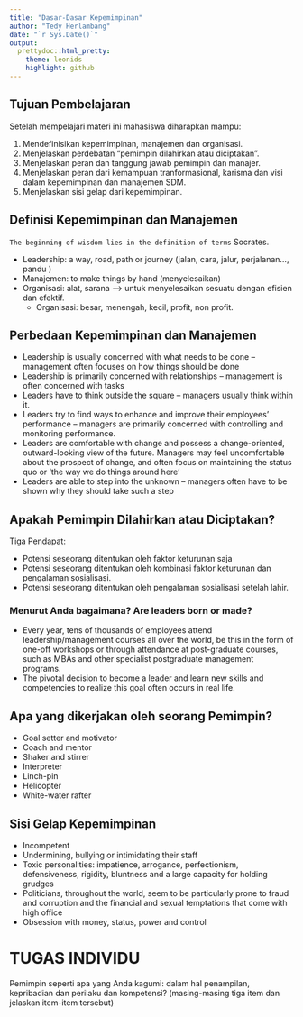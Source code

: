 ```yaml
---
title: "Dasar-Dasar Kepemimpinan"
author: "Tedy Herlambang"
date: "`r Sys.Date()`"
output:
  prettydoc::html_pretty:
    theme: leonids
    highlight: github
---
```


## Tujuan Pembelajaran

Setelah mempelajari materi ini mahasiswa diharapkan mampu:

1. Mendefinisikan kepemimpinan, manajemen dan organisasi.
2. Menjelaskan perdebatan "pemimpin dilahirkan atau diciptakan".
3. Menjelaskan peran dan tanggung jawab pemimpin dan manajer.
4. Menjelaskan peran dari kemampuan tranformasional, karisma dan visi dalam kepemimpinan dan manajemen SDM.
5. Menjelaskan sisi gelap dari kepemimpinan.

## Definisi Kepemimpinan dan Manajemen

`The beginning of wisdom lies in the definition of terms` Socrates.

- Leadership: a way, road, path or journey (jalan, cara, jalur, perjalanan..., pandu )
- Manajemen: to make things by hand (menyelesaikan)
- Organisasi: alat, sarana --> untuk menyelesaikan sesuatu dengan efisien dan efektif.
  + Organisasi: besar, menengah, kecil, profit, non profit.

## Perbedaan Kepemimpinan dan Manajemen

- Leadership is usually concerned with what needs to be done – management often focuses on how things should be done
- Leadership is primarily concerned with relationships – management is often concerned with tasks
- Leaders have to think outside the square – managers usually think within it.
- Leaders try to find ways to enhance and improve their employees’
performance – managers are primarily concerned with controlling and monitoring performance.
- Leaders are comfortable with change and possess a change-oriented,
outward-looking view of the future. Managers may feel uncomfortable about the prospect of change, and often focus on maintaining the status quo or ‘the way we do things around here’
- Leaders are able to step into the unknown – managers often have to be shown why they should take such a step

## Apakah Pemimpin Dilahirkan atau Diciptakan?

Tiga Pendapat:

- Potensi seseorang ditentukan oleh faktor keturunan saja
- Potensi seseorang ditentukan oleh kombinasi faktor keturunan dan pengalaman sosialisasi.
- Potensi seseorang ditentukan oleh pengalaman sosialisasi setelah lahir.

### Menurut Anda bagaimana? Are leaders born or made?

- Every year, tens of thousands of employees attend leadership/management courses all over the world, be this in the form of one-off workshops or through attendance at post-graduate courses, such as MBAs and other specialist postgraduate management programs.
- The pivotal decision to become a leader and learn new skills and competencies to realize this goal often occurs in real life. 

## Apa yang dikerjakan oleh seorang Pemimpin?

- Goal setter and motivator
- Coach and mentor
- Shaker and stirrer
- Interpreter
- Linch-pin
- Helicopter
- White-water rafter

## Sisi Gelap Kepemimpinan

- Incompetent
- Undermining, bullying or intimidating their staff
- Toxic personalities: impatience, arrogance, perfectionism, defensiveness, rigidity, bluntness and a large capacity for holding grudges
- Politicians, throughout the world, seem to be particularly prone to fraud and corruption and the financial and sexual temptations that come with high office
- Obsession with money, status, power and control 

# TUGAS INDIVIDU

Pemimpin seperti apa yang Anda kagumi: dalam hal penampilan, kepribadian dan perilaku dan kompetensi? (masing-masing tiga item dan jelaskan item-item tersebut)

